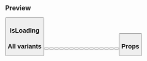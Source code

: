 
<Meta title="Buttons|Button" component={Button} />

## Preview

<Preview>
  <Story name="Button">
    <Button
      withHeight={boolean('With Height', false)}
      fullWidthOnSmall={boolean('Full Width On Small', false)}
      text={text('Text', 'Guardar')}
      onClick={action('onClick')}
      isDisabled={boolean('Is Disabled', false)}
      variant={select(
        'Variant',
        {
          Accent: 'accent',
          NoFill: 'noFill',
          Danger: 'danger',
          Discount: 'discount',
          Default: 'default',
          Primary: 'primary',
          InfoLight: 'infoLight',
        },
        'accent'
      )}
      isLoading={boolean('Is Loading', false)}
      fontSize={select('Font Size', ['XS', 'S', 'M', 'L', 'XL', 'XXL'], 'M')}
      fontWeight={select('Font Weight', ['bold', 'semibold', 'regular'], 'bold')}
      padding={select('Padding', ['S', 'M', 'L'], 'L')}
      buttonType={select(
        'Button type',
        {
          Button: 'button',
          Submit: 'submit',
        },
        'button'
      )}
      isRounded={boolean('Is Rounded', false)}
      iconType={text('Icon Type', 'warning')}
      disableMinHeight={boolean('Disable Min Height', false)}
    />
  </Story>
</Preview>

## isLoading
<Preview>
  <Story name="isLoading" parameters={{backgrounds: [...backgroundColors, { name: 'gray200', value: '#E6E6E6', default: true }]}}>
    <LoaderButton isNoFill={boolean('Is No Fill', false)} />
  </Story>
</Preview>

## All variants

<Preview>
  <Story name="All variants">
    <Spacing vertical>
      <Spacing>
        <Button text="Accent" onClick={action('onClick')} variant="accent" />
        <Button
          text="Accent"
          onClick={action('onClick')}
          variant="accent"
          isDisabled
        />
      </Spacing>
      <Spacing>
        <Button
          text="Discount"
          onClick={action('onClick')}
          variant="discount"
        />
        <Button
          text="Discount"
          onClick={action('onClick')}
          variant="discount"
          isDisabled
        />
      </Spacing>
      <Spacing>
        <Button text="noFill" onClick={action('onClick')} variant="noFill" />
        <Button
          text="noFill"
          onClick={action('onClick')}
          variant="noFill"
          isDisabled
        />
      </Spacing>
      <Spacing>
        <Button text="Danger" onClick={action('onClick')} variant="danger" />
        <Button
          text="Danger"
          onClick={action('onClick')}
          variant="danger"
          isDisabled
        />
      </Spacing>
      <Spacing>
        <Button text="Default" onClick={action('onClick')} variant="default" />
        <Button
          text="Default"
          onClick={action('onClick')}
          variant="default"
          isDisabled
        />
      </Spacing>
      <Spacing>
        <Button text="Primary" onClick={action('onClick')} variant="primary" />
        <Button
          text="Primary"
          onClick={action('onClick')}
          variant="primary"
          isDisabled
        />
      </Spacing>
      <Spacing>
        <Button text="Has Icon" onClick={action('onClick')} variant="primary" iconType="checkmarkWhite"/>
        <Button
        text="Has Icon"
          onClick={action('onClick')}
          variant="primary"
          iconType="checkmarkWhite"
          isDisabled
        />
      </Spacing>
      <Spacing>
        <Button text="infoLight" onClick={action('onClick')} variant="infoLight" disableMinHeight padding="S" fontSize="S" fontWeight="semibold"/>
        <Button
        text="infoLight"
          onClick={action('onClick')}
          variant="infoLight"
          isDisabled
          disableMinHeight
          padding="S"
          fontSize="S"
          fontWeight="semibold"
        />
      </Spacing>
    </Spacing>
  </Story>
</Preview>

## Props

<Props of={Button} />
